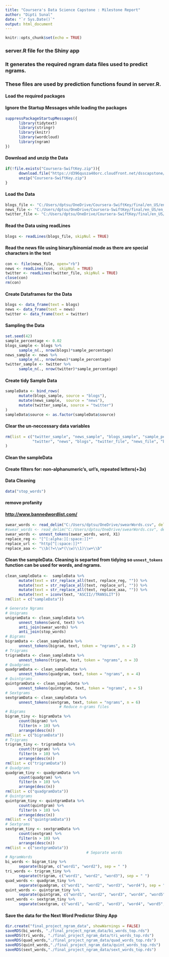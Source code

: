 ---
title: "Coursera's Data Science Capstone : Milestone Report"
author: "Dipti Sunal"
date: "`r Sys.Date()`"
output: html_document
---

```{r setup, include=FALSE}
knitr::opts_chunk$set(echo = TRUE)
```

### server.R file for the Shiny app

### It generates the required ngram data files used to predict ngrams.

### These files are used by prediction functions found in server.R.

#### Load the required packages

#### Ignore the Startup Messages while loading the packages

```{r}
suppressPackageStartupMessages({
      library(tidytext)
      library(stringr)
      library(knitr)
      library(wordcloud)
      library(ngram)
})
```

#### Download and unzip the Data

```{r}
if(!file.exists("Coursera-SwiftKey.zip")){
      download.file("https://d396qusza40orc.cloudfront.net/dsscapstone/dataset/Coursera-SwiftKey.zip", "Coursera-SwiftKey.zip")
      unzip("Coursera-SwiftKey.zip")
}
```

#### Load the Data

```{r}
blogs_file <- "C:/Users/dptsu/OneDrive/Coursera-SwiftKey/final/en_US/en_US.blogs.txt"
news_file <- "C:/Users/dptsu/OneDrive/Coursera-SwiftKey/final/en_US/en_US.news.txt"
twitter_file <- "C:/Users/dptsu/OneDrive/Coursera-SwiftKey/final/en_US/en_US.twitter.txt"
```

#### Read the Data using readLines

```{r}
blogs <- readLines(blogs_file, skipNul = TRUE)
```

#### Read the news file using binary/binomial mode as there are special characters in the text

```{r}
con <- file(news_file, open="rb")
news <- readLines(con,  skipNul = TRUE)
twitter <- readLines(twitter_file, skipNul = TRUE)
close(con)
rm(con)
```

#### Create Dataframes for the Data

```{r}
blogs <- data_frame(text = blogs)
news <- data_frame(text = news)
twitter <- data_frame(text = twitter)
```

#### Sampling the Data

```{r}
set.seed(42)
sample_percentage <- 0.02
blogs_sample <- blogs %>%
      sample_n(., nrow(blogs)*sample_percentage)
news_sample <- news %>%
      sample_n(., nrow(news)*sample_percentage)
twitter_sample <- twitter %>%
      sample_n(., nrow(twitter)*sample_percentage)
```

#### Create tidy Sample Data

```{r}
sampleData <- bind_rows(
      mutate(blogs_sample, source = "blogs"),
      mutate(news_sample,  source = "news"),
      mutate(twitter_sample, source = "twitter")
)
sampleData$source <- as.factor(sampleData$source)
```

#### Clear the un-neccessary data variables

```{r}
rm(list = c("twitter_sample", "news_sample", "blogs_sample", "sample_percentage",
            "twitter", "news", "blogs", "twitter_file", "news_file", "blogs_file")
)
```

#### Clean the sampleData

#### Create filters for: non-alphanumeric's, url's, repeated letters(+3x)

#### Data Cleaning

```{r}
data("stop_words")
```

#### remove profanity

#### <http://www.bannedwordlist.com/>

```{r}
swear_words <- read_delim("C:/Users/dptsu/OneDrive/swearWords.csv", delim = "\n", col_names = FALSE)
#swear_words <- read_delim("C:/Users/dptsu/OneDrive/swearWords.csv", delim = "\n", col_names = FALSE)
swear_words <- unnest_tokens(swear_words, word, X1)
replace_reg <- "[^[:alpha:][:space:]]*"
replace_url <- "http[^[:space:]]*"
replace_aaa <- "\\b(?=\\w*(\\w)\\1)\\w+\\b"
```

#### Clean the sampleData. Cleaning is separted from tidying so `unnest_tokens` function can be used for words, and ngrams.

```{r}
clean_sampleData <-  sampleData %>%
      mutate(text = str_replace_all(text, replace_reg, "")) %>%
      mutate(text = str_replace_all(text, replace_url, "")) %>%
      mutate(text = str_replace_all(text, replace_aaa, "")) %>%
      mutate(text = iconv(text, "ASCII//TRANSLIT"))
rm(list = c("sampleData"))
```

```{r}
# Generate Ngrams
# Unigrams
unigramData <- clean_sampleData %>%
      unnest_tokens(word, text) %>%
      anti_join(swear_words) %>%
      anti_join(stop_words)
# Bigrams
bigramData <- clean_sampleData %>%
      unnest_tokens(bigram, text, token = "ngrams", n = 2)
# Trigrams
trigramData <- clean_sampleData %>%
      unnest_tokens(trigram, text, token = "ngrams", n = 3)
# Quadgrams
quadgramData <- clean_sampleData %>%
      unnest_tokens(quadgram, text, token = "ngrams", n = 4)
# Quintgrams
quintgramData <- clean_sampleData %>%
      unnest_tokens(quintgram, text, token = "ngrams", n = 5)
# Sextgrams
sextgramData <- clean_sampleData %>%
      unnest_tokens(sextgram, text, token = "ngrams", n = 6)
                        # Reduce n-grams files
# Bigrams
bigram_tiny <- bigramData %>%
      count(bigram) %>%
      filter(n > 10) %>%
      arrange(desc(n))
rm(list = c("bigramData"))
# Trigrams
trigram_tiny <- trigramData %>%
      count(trigram) %>%
      filter(n > 10) %>%
      arrange(desc(n))
rm(list = c("trigramData"))
# Quadgrams
quadgram_tiny <- quadgramData %>%
      count(quadgram) %>%
      filter(n > 10) %>%
      arrange(desc(n))
rm(list = c("quadgramData"))
# Quintgrams
quintgram_tiny <- quintgramData %>%
      count(quintgram) %>%
      filter(n > 10) %>%
      arrange(desc(n))
rm(list = c("quintgramData"))
# Sextgrams
sextgram_tiny <- sextgramData %>%
      count(sextgram) %>%
      filter(n > 10) %>%
      arrange(desc(n))
rm(list = c("sextgramData"))
                                    # Separate words
# NgramWords
bi_words <- bigram_tiny %>%
      separate(bigram, c("word1", "word2"), sep = " ")
tri_words <- trigram_tiny %>%
      separate(trigram, c("word1", "word2", "word3"), sep = " ")
quad_words <- quadgram_tiny %>%
      separate(quadgram, c("word1", "word2", "word3", "word4"), sep = " ")
quint_words <- quintgram_tiny %>%
      separate(quintgram, c("word1", "word2", "word3", "word4", "word5"), sep = " ")
sext_words <- sextgram_tiny %>%
      separate(sextgram, c("word1", "word2", "word3", "word4", "word5", "word6"), sep = " ")
```

#### Save the data for the Next Word Predictor Shiny App

```{r}
dir.create("final_project_ngram_data", showWarnings = FALSE)
saveRDS(bi_words, "./final_project_ngram_data/bi_words_top.rds")
saveRDS(tri_words, "./final_project_ngram_data/tri_words_top.rds")
saveRDS(quad_words,"./final_project_ngram_data/quad_words_top.rds")
saveRDS(quint_words,"./final_project_ngram_data/quint_words_top.rds")
saveRDS(sext_words,"./final_project_ngram_data/sext_words_top.rds")
```